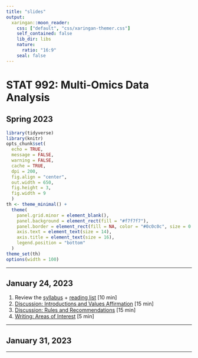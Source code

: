 ```yaml
---
title: "slides"
output:
  xaringan::moon_reader:
    css: ["default", "css/xaringan-themer.css"]
    self_contained: false
    lib_dir: libs
    nature:
      ratio: "16:9"
    seal: false
---
```


# STAT 992: Multi-Omics Data Analysis

## Spring 2023

```r
library(tidyverse)
library(knitr)
opts_chunk$set(
  echo = TRUE,
  message = FALSE,
  warning = FALSE,
  cache = TRUE,
  dpi = 200,
  fig.align = "center",
  out.width = 650,
  fig.height = 3,
  fig.width = 9
  )
th <- theme_minimal() +
  theme(
    panel.grid.minor = element_blank(),
    panel.background = element_rect(fill = "#f7f7f7"),
    panel.border = element_rect(fill = NA, color = "#0c0c0c", size = 0.6),
    axis.text = element_text(size = 14),
    axis.title = element_text(size = 16),
    legend.position = "bottom"
  )
theme_set(th)
options(width = 100)
```

---

## January 24, 2023

1. Review the [syllabus](https://krisrs1128.github.io/stat992_s23/assets/syllabus.docx) + [reading list](https://docs.google.com/document/d/11-UvYVtin4n9bVEdK8AH3vAGQCgNDaXWifPGYRlSZFA/edit) [10 min]
1. [Discussion: Introductions and Values Affirmation](https://docs.google.com/document/d/1qei_7yL6ZZBCFo95BvrBAUBlaqE73yYLudaabzO4UAg/edit) [15 min]
1. [Discussion: Rules and Recommendations](https://docs.google.com/document/d/1qei_7yL6ZZBCFo95BvrBAUBlaqE73yYLudaabzO4UAg/edit) [15 min]
1. [Writing: Areas of Interest](https://docs.google.com/document/d/1qei_7yL6ZZBCFo95BvrBAUBlaqE73yYLudaabzO4UAg/edit) [5 min]

---

## January 31, 2023

---
